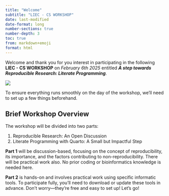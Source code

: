 ```yaml
---
title: "Welcome"
subtitle: "LIEC - CS WORKSHOP"
date: last-modified
date-format: long
number-sections: true
number-depth: 3
toc: true
from: markdown+emoji
format: html
---
```


::: {.grid}

::: {.g-col-10}

Welcome and thank you for you interest in participating in the following **LIEC - CS WORKSHOP** on *February 6th 2025* entitled ***A step towards Reproducible Research: Literate Programming***.

:::

::: {.g-col-2}

![](images/liec-logo.png){fig-alt="LIEC logo" fig-align="right"}

:::

:::

To ensure everything runs smoothly on the day of the workshop, we’ll need to set up a few things beforehand.


## Brief Workshop Overview

The workshop will be divided into two parts:

1.  Reproducible Research: An Open Discussion
2.  Literate Programming with Quarto: A Small but Impactful Step

**Part 1** will be discussion-based, focusing on the concept of reproducibility, its importance, and the factors contributing to non-reproducibility. There will be practical work also. No prior coding or bioinformatics knowledge is needed here.

**Part 2** is hands-on and involves practical work using specific informatic tools. To participate fully, you’ll need to download or update these tools in advance. Don’t worry—they’re free and easy to set up! Let's go!

